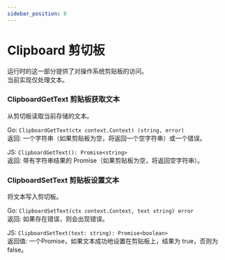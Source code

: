 ```yaml
---
sidebar_position: 8
---
```


# Clipboard  剪切板

运行时的这一部分提供了对操作系统剪贴板的访问。<br/> 当前实现仅处理文本。

### ClipboardGetText  剪贴板获取文本

从剪切板读取当前存储的文本。

Go: `ClipboardGetText(ctx context.Context) (string, error)`<br/> 返回: 一个字符串（如果剪贴板为空，将返回一个空字符串）或一个错误。

JS: `ClipboardGetText(): Promise<string>`<br/> 返回: 带有字符串结果的 Promise（如果剪贴板为空，将返回空字符串）。

### ClipboardSetText  剪贴板设置文本

将文本写入剪切板。

Go: `ClipboardSetText(ctx context.Context, text string) error`<br/> 返回: 如果存在错误，则会出现错误。

JS: `ClipboardSetText(text: string): Promise<boolean>`<br/> 返回值: 一个Promise，如果文本成功地设置在剪贴板上，结果为 true，否则为 false。
